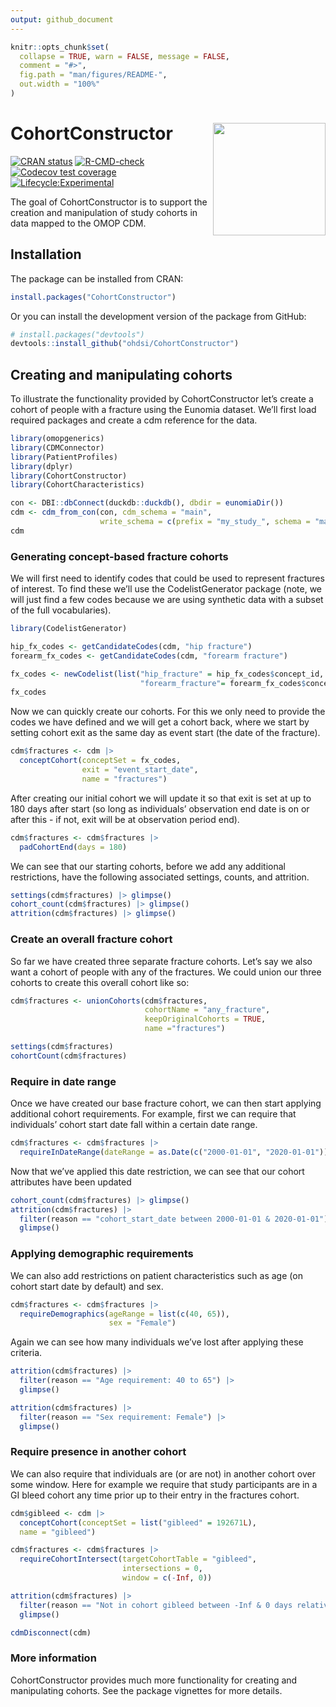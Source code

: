 ```yaml
---
output: github_document
---
```


<!-- README.md is generated from README.Rmd. Please edit that file -->

```r
knitr::opts_chunk$set(
  collapse = TRUE, warn = FALSE, message = FALSE,
  comment = "#>",
  fig.path = "man/figures/README-",
  out.width = "100%"
)
```

# CohortConstructor <img src="man/figures/logo.png" align="right" height="180"/>

<!-- badges: start -->
[![CRAN status](https://www.r-pkg.org/badges/version/CohortConstructor)](https://CRAN.R-project.org/package=CohortConstructor)
[![R-CMD-check](https://github.com/OHDSI/CohortConstructor/workflows/R-CMD-check/badge.svg)](https://github.com/OHDSI/CohortConstructor/actions)
[![Codecov test coverage](https://codecov.io/gh/OHDSI/CohortConstructor/branch/main/graph/badge.svg)](https://app.codecov.io/gh/OHDSI/CohortConstructor?branch=main)
[![Lifecycle:Experimental](https://img.shields.io/badge/Lifecycle-Experimental-339999)](https://lifecycle.r-lib.org/articles/stages.html#experimental)

<!-- badges: end -->

The goal of CohortConstructor is to support the creation and manipulation of study cohorts in data mapped to the OMOP CDM.  

## Installation

The package can be installed from CRAN:
```r
install.packages("CohortConstructor")
```

Or you can install the development version of the package from GitHub:

```r
# install.packages("devtools")
devtools::install_github("ohdsi/CohortConstructor")
```

## Creating and manipulating cohorts

To illustrate the functionality provided by CohortConstructor let's create a cohort of people with a fracture using the Eunomia dataset. We'll first load required packages and create a cdm reference for the data.

```r
library(omopgenerics)
library(CDMConnector)
library(PatientProfiles)
library(dplyr)
library(CohortConstructor)
library(CohortCharacteristics)
```

```r
con <- DBI::dbConnect(duckdb::duckdb(), dbdir = eunomiaDir())
cdm <- cdm_from_con(con, cdm_schema = "main", 
                    write_schema = c(prefix = "my_study_", schema = "main"))
cdm
```

### Generating concept-based fracture cohorts

We will first need to identify codes that could be used to represent fractures of interest. To find these we'll use the CodelistGenerator package (note, we will just find a few codes because we are using synthetic data with a subset of the full vocabularies). 

```r
library(CodelistGenerator)

hip_fx_codes <- getCandidateCodes(cdm, "hip fracture")
forearm_fx_codes <- getCandidateCodes(cdm, "forearm fracture")

fx_codes <- newCodelist(list("hip_fracture" = hip_fx_codes$concept_id,
                             "forearm_fracture"= forearm_fx_codes$concept_id))
fx_codes
```

Now we can quickly create our cohorts. For this we only need to provide the codes we have defined and we will get a cohort back, where we start by setting cohort exit as the same day as event start (the date of the fracture).

```r
cdm$fractures <- cdm |> 
  conceptCohort(conceptSet = fx_codes, 
                exit = "event_start_date", 
                name = "fractures")
```

After creating our initial cohort we will update it so that exit is set at up to 180 days after start (so long as individuals' observation end date is on or after this - if not, exit will be at observation period end).

```r
cdm$fractures <- cdm$fractures |> 
  padCohortEnd(days = 180)
```

We can see that our starting cohorts, before we add any additional restrictions, have the following associated settings, counts, and attrition.

```r
settings(cdm$fractures) |> glimpse()
cohort_count(cdm$fractures) |> glimpse()
attrition(cdm$fractures) |> glimpse()
```

### Create an overall fracture cohort

So far we have created three separate fracture cohorts. Let's say we also want a cohort of people with any of the fractures. We could union our three cohorts to create this overall cohort like so:

```r
cdm$fractures <- unionCohorts(cdm$fractures,
                              cohortName = "any_fracture", 
                              keepOriginalCohorts = TRUE,
                              name ="fractures")
```

```r
settings(cdm$fractures)
cohortCount(cdm$fractures)
```

### Require in date range

Once we have created our base fracture cohort, we can then start applying additional cohort requirements. For example, first we can require that individuals' cohort start date fall within a certain date range.

```r
cdm$fractures <- cdm$fractures |> 
  requireInDateRange(dateRange = as.Date(c("2000-01-01", "2020-01-01")))
```

Now that we've applied this date restriction, we can see that our cohort attributes have been updated

```r
cohort_count(cdm$fractures) |> glimpse()
attrition(cdm$fractures) |> 
  filter(reason == "cohort_start_date between 2000-01-01 & 2020-01-01") |> 
  glimpse()
```

### Applying demographic requirements

We can also add restrictions on patient characteristics such as age (on cohort start date by default) and sex.

```r
cdm$fractures <- cdm$fractures |> 
  requireDemographics(ageRange = list(c(40, 65)),
                      sex = "Female")
```

Again we can see how many individuals we've lost after applying these criteria.

```r
attrition(cdm$fractures) |> 
  filter(reason == "Age requirement: 40 to 65") |> 
  glimpse()

attrition(cdm$fractures) |> 
  filter(reason == "Sex requirement: Female") |> 
  glimpse()
```

### Require presence in another cohort

We can also require that individuals are (or are not) in another cohort over some window. Here for example we require that study participants are in a GI bleed cohort any time prior up to their entry in the fractures cohort.

```r
cdm$gibleed <- cdm |> 
  conceptCohort(conceptSet = list("gibleed" = 192671L),
  name = "gibleed")

cdm$fractures <- cdm$fractures |> 
  requireCohortIntersect(targetCohortTable = "gibleed",
                         intersections = 0,
                         window = c(-Inf, 0))
```

```r
attrition(cdm$fractures) |> 
  filter(reason == "Not in cohort gibleed between -Inf & 0 days relative to cohort_start_date") |> 
  glimpse()
```

```r
cdmDisconnect(cdm)
```

### More information
CohortConstructor provides much more functionality for creating and manipulating cohorts. See the package vignettes for more details.



